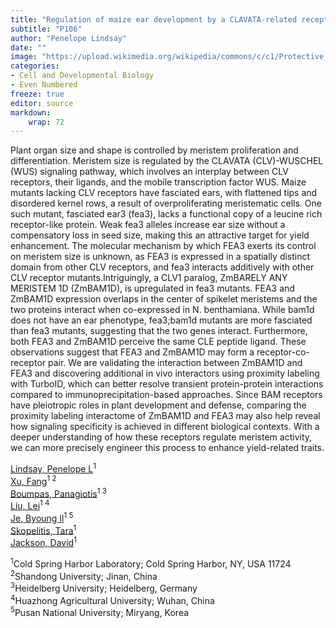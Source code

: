 ```yaml
---
title: "Regulation of maize ear development by a CLAVATA-related receptor complex"
subtitle: "P106"
author: "Penelope Lindsay"
date: ""
image: "https://upload.wikimedia.org/wikipedia/commons/c/c1/Protective_Coleoptile_Tip_in_Zea_Mays_Embryo_%2847691344541%29.jpg"
categories: 
- Cell and Developmental Biology
- Even Numbered
freeze: true
editor: source
markdown: 
    wrap: 72
---
```


Plant organ size and shape is controlled by meristem proliferation and differentiation. Meristem size is regulated by the CLAVATA (CLV)-WUSCHEL (WUS) signaling pathway, which involves an interplay between CLV receptors, their ligands, and the mobile transcription factor WUS. Maize mutants lacking CLV receptors have fasciated ears, with flattened tips and disordered kernel rows, a result of overproliferating meristematic cells. One such mutant, fasciated ear3 (fea3), lacks a functional copy of a leucine rich receptor-like protein. Weak fea3 alleles increase ear size without a compensatory loss in seed size, making this an attractive target for yield enhancement. The molecular mechanism by which FEA3 exerts its control on meristem size is unknown, as FEA3 is expressed in a spatially distinct domain from other CLV receptors, and fea3 interacts additively with other CLV receptor mutants.Intriguingly, a CLV1 paralog, ZmBARELY ANY MERISTEM 1D (ZmBAM1D), is upregulated in fea3 mutants. FEA3 and ZmBAM1D expression overlaps in the center of spikelet meristems and the two proteins interact when co-expressed in N. benthamiana. While bam1d does not have an ear phenotype, fea3;bam1d mutants are more fasciated than fea3 mutants, suggesting that the two genes interact. Furthermore, both FEA3 and ZmBAM1D perceive the same CLE peptide ligand. These observations suggest that FEA3 and ZmBAM1D may form a receptor-co-receptor pair. We are validating the interaction between ZmBAM1D and FEA3 and discovering additional in vivo interactors using proximity labeling with TurboID, which can better resolve transient protein-protein interactions compared to immunoprecipitation-based approaches. Since BAM receptors have pleiotropic roles in plant development and defense, comparing the proximity labeling interactome of ZmBAM1D and FEA3 may also help reveal how signaling specificity is achieved in different biological contexts. With a deeper understanding of how these receptors regulate meristem activity, we can more precisely engineer this process to enhance yield-related traits.

<a href='mailto:lindsay@cshl.edu'>Lindsay, Penelope L</a><sup>1</sup><br><a href='mailto:fxu@sdu.edu.cn'>Xu, Fang</a><sup>1 2</sup><br><a href='mailto:Boumpas@stud.uni-heidelberg.de'>Boumpas, Panagiotis</a><sup>1 3</sup><br><a href='mailto:leil@mail.hzau.edu.cn'>Liu, Lei</a><sup>1 4</sup><br><a href='mailto:bije@pusan.ac.kr'>Je, Byoung Il</a><sup>1 5</sup><br><a href='mailto:zadrozny@cshl.edu'>Skopelitis, Tara</a><sup>1</sup><br><a href='mailto:jacksond@cshl.edu'>Jackson, David</a><sup>1</sup><br>

<sup>1</sup>Cold Spring Harbor Laboratory; Cold Spring Harbor, NY, USA 11724<br><sup>2</sup>Shandong University; Jinan, China<br><sup>3</sup>Heidelberg University; Heidelberg, Germany<br><sup>4</sup>Huazhong Agricultural University; Wuhan, China<br><sup>5</sup>Pusan National University; Miryang, Korea<br>